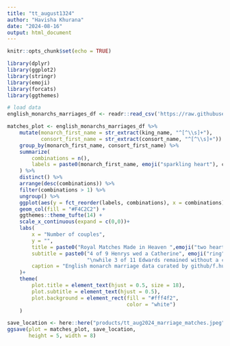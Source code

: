 ```yaml
---
title: "tt_august1324"
author: "Havisha Khurana"
date: "2024-08-16"
output: html_document
---
```


```r
knitr::opts_chunk$set(echo = TRUE)
```

```r
library(dplyr)
library(ggplot2)
library(stringr)
library(emoji)
library(forcats)
library(ggthemes)
```

```r
# load data
english_monarchs_marriages_df <- readr::read_csv('https://raw.githubusercontent.com/rfordatascience/tidytuesday/master/data/2024/2024-08-20/english_monarchs_marriages_df.csv')
```
```r
matches_plot <- english_monarchs_marriages_df %>%
    mutate(monarch_first_name = str_extract(king_name, "^[^\\s]+"),
           consort_first_name = str_extract(consort_name, "^[^\\s]+")) %>%
    group_by(monarch_first_name, consort_first_name) %>%
    summarize(
        combinations = n(),
        labels = paste0(monarch_first_name, emoji("sparkling heart"), consort_first_name)
    ) %>%
    distinct() %>%
    arrange(desc(combinations)) %>%
    filter(combinations > 1) %>%
    ungroup() %>%
    ggplot(aes(y = fct_reorder(labels, combinations), x = combinations))+
    geom_col(fill = "#F4C2C2") +
    ggthemes::theme_tufte(14) +
    scale_x_continuous(expand = c(0,0))+
    labs(
        x = "Number of couples",
        y = "",
        title = paste0("Royal Matches Made in Heaven ",emoji("two hearts")),
        subtitle = paste0("4 of 9 Henrys wed a Catherine", emoji("ring"),
                          "\nwhile 3 of 11 Edwards remained without a consort",emoji("broken heart")),
        caption = "English monarch marriage data curated by github/f.hull from Ian Visits"
    )+
    theme(
        plot.title = element_text(hjust = 0.5, size = 18),
        plot.subtitle = element_text(hjust = 0.5),
        plot.background = element_rect(fill = "#fff4f2",
                                       color = "white")
    )
```

```r
save_location <- here::here("products/tt_aug2024_marriage_matches.jpeg")
ggsave(plot = matches_plot, save_location,
       height = 5, width = 8)
```


